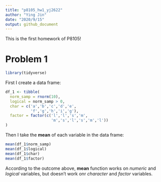 ```yaml
---
title: "p8105_hw1_yj2622"
author: "Ying Jin"
date: "2020/9/15"
output: github_document
---
```


This is the first homework of P8105!

# Problem 1

```r
library(tidyverse)
```

First I create a data frame:

```r
df_1 <- tibble(
  norm_samp = rnorm(10),
  logical = norm_samp > 0,
  char = c('a','b','c','d','e',
           'f','g','h','i','g'),
  factor = factor(c('l','l','s','m',
                    'm','s','l','s','m','l'))
)
```

Then I take the **mean** of each variable in the data frame:

```r
mean(df_1$norm_samp)
mean(df_1$logical)
mean(df_1$char)
mean(df_1$factor)
```

According to the outcome above, **mean** function works on _numeric_ and _logical_ variables, but doesn't work onr _character_ and _factor_ variables. 